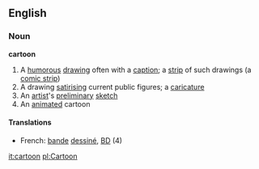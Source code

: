 ==English==

===Noun===
'''cartoon'''
#A [[humorous]] [[drawing]] often with a [[caption]]; a [[strip]] of such drawings (a [[comic strip]])
#A drawing [[satirising]] current public figures; a [[caricature]]
#An [[artist]]'s [[preliminary]] [[sketch]]
#An [[animated]] cartoon
====Translations====
*French: [[bande]] [[dessiné]], [[BD]] (4)

[[it:cartoon]]
[[pl:Cartoon]]